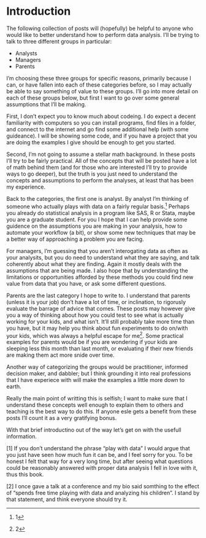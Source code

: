Introduction
========================================================

The following collection of posts will (hopefully) be helpful to anyone who would like to better understand how to perform data analysis. I'll be trying to talk to three different groups in particular:

* Analysts
* Managers
* Parents

I'm choosing these three groups for specific reasons, primarily because I can, or have fallen into each of these categories before, so I may actually be able to say something of value to these groups. I'll go into more detail on each of these groups below, but first I want to go over some general assumptions that I'll be making.

First, I don't expect you to know much about codeing. I do expect a decent familiarity with computers so you can install programs, find files in a folder, and connect to the internet and go find some additional help (with some guideance). I will be showing some code, and if you have a project that you are doing the examples I give should be enough to get you started. 

Second, I'm not going to assume a stellar math background. In these posts I'll try to be fairly practical. All of the concepts that will be posted have a lot of math behind them (and for those who are interested I'll try to provide ways to go deeper), but the truth is you just need to understand the concepts and assumptions to perform the analyses, at least that has been my experience.

Back to the categories, the first one is analyst. By analyst I'm thinking of someone who actually plays with data on a fairly regular basis.^[1] Perhaps you already do statistical analysis in a program like SAS, R or Stata, maybe you are a graduate student. For you I hope that I can help provide some guidence on the assumptions you are making in your analysis, how to automate your workflow (a bit), or show some new techniques that may be a better way of approaching a problem you are facing.

For managers, I'm guessing that you aren't interogating data as often as your analysits, but you do need to understand what they are saying, and talk coherently about what they are finding. Again it mostly deals with the assumptions that are being made. I also hope that by understanding the limitations or opportunities afforded by these methods you could find new value from data that you have, or ask some different questions.

Parents are the last category I hope to write to. I understand that parents (unless it is your job) don't have a lot of time, or inclination, to rigorusly evaluate the barrage of advice that comes. These posts may however give you a way of thinking about how you could test to see what is actually working for your kids, and what isn't. It'll still probably take more time than you have, but it may help you think about fun experiments to do on/with your kids, which was always a helpful escape for me^[2]. Some practical examples for parents would be if you are wondering if your kids are sleeping less this month than last month, or evaluating if their new friends are making them act more snide over time.

Another way of categorizing the groups would be practitioner, informed decision maker, and dabbler; but I think grounding it into real professions that I have experiece with will make the examples a little more down to earth. 

Really the main point of writting this is selfish; I want to make sure that I understand these concepts well enough to explain them to others and teaching is the best way to do this. If anyone esle gets a benefit from these posts I'll count it as a very gratifying bonus. 

With that brief introductino out of the way let's get on with the usefull information.


[1] If you don't understand the phrase "play with data" I would argue that you just have seen how much fun it can be, and I feel sorry for you. To be honest I felt that way for a very long time, but after seeing what questions could be reasonably answered with proper data analysis I fell in love with it, thus this book.

[2] I once gave a talk at a conference and my bio said somthing to the effect of "spends free time playing with data and analyzing his children". I stand by that statement, and think everyone should try it.